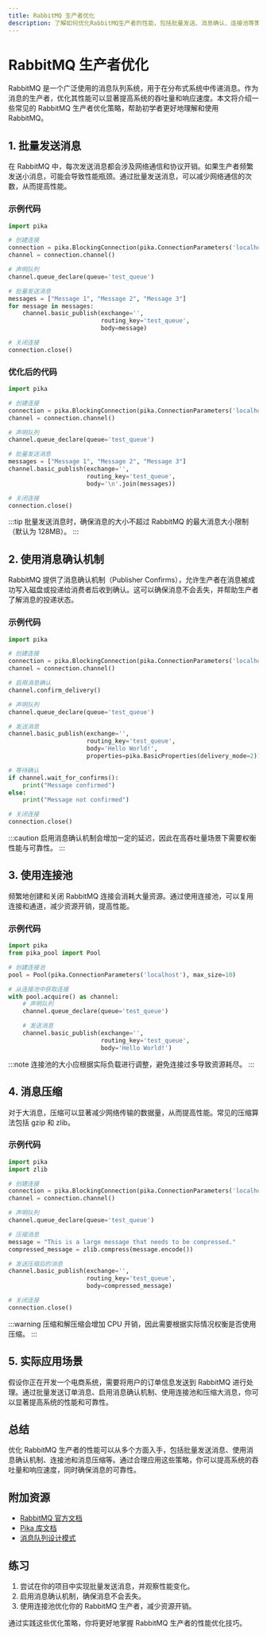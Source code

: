 ```yaml
---
title: RabbitMQ 生产者优化
description: 了解如何优化RabbitMQ生产者的性能，包括批量发送、消息确认、连接池等策略，帮助初学者提升消息队列的效率。
---
```


# RabbitMQ 生产者优化

RabbitMQ 是一个广泛使用的消息队列系统，用于在分布式系统中传递消息。作为消息的生产者，优化其性能可以显著提高系统的吞吐量和响应速度。本文将介绍一些常见的 RabbitMQ 生产者优化策略，帮助初学者更好地理解和使用 RabbitMQ。

## 1. 批量发送消息

在 RabbitMQ 中，每次发送消息都会涉及网络通信和协议开销。如果生产者频繁发送小消息，可能会导致性能瓶颈。通过批量发送消息，可以减少网络通信的次数，从而提高性能。

### 示例代码

```python
import pika

# 创建连接
connection = pika.BlockingConnection(pika.ConnectionParameters('localhost'))
channel = connection.channel()

# 声明队列
channel.queue_declare(queue='test_queue')

# 批量发送消息
messages = ["Message 1", "Message 2", "Message 3"]
for message in messages:
    channel.basic_publish(exchange='',
                          routing_key='test_queue',
                          body=message)

# 关闭连接
connection.close()
```

### 优化后的代码

```python
import pika

# 创建连接
connection = pika.BlockingConnection(pika.ConnectionParameters('localhost'))
channel = connection.channel()

# 声明队列
channel.queue_declare(queue='test_queue')

# 批量发送消息
messages = ["Message 1", "Message 2", "Message 3"]
channel.basic_publish(exchange='',
                      routing_key='test_queue',
                      body='\n'.join(messages))

# 关闭连接
connection.close()
```

:::tip
批量发送消息时，确保消息的大小不超过 RabbitMQ 的最大消息大小限制（默认为 128MB）。
:::

## 2. 使用消息确认机制

RabbitMQ 提供了消息确认机制（Publisher Confirms），允许生产者在消息被成功写入磁盘或投递给消费者后收到确认。这可以确保消息不会丢失，并帮助生产者了解消息的投递状态。

### 示例代码

```python
import pika

# 创建连接
connection = pika.BlockingConnection(pika.ConnectionParameters('localhost'))
channel = connection.channel()

# 启用消息确认
channel.confirm_delivery()

# 声明队列
channel.queue_declare(queue='test_queue')

# 发送消息
channel.basic_publish(exchange='',
                      routing_key='test_queue',
                      body='Hello World!',
                      properties=pika.BasicProperties(delivery_mode=2))  # 持久化消息

# 等待确认
if channel.wait_for_confirms():
    print("Message confirmed")
else:
    print("Message not confirmed")

# 关闭连接
connection.close()
```

:::caution
启用消息确认机制会增加一定的延迟，因此在高吞吐量场景下需要权衡性能与可靠性。
:::

## 3. 使用连接池

频繁地创建和关闭 RabbitMQ 连接会消耗大量资源。通过使用连接池，可以复用连接和通道，减少资源开销，提高性能。

### 示例代码

```python
import pika
from pika_pool import Pool

# 创建连接池
pool = Pool(pika.ConnectionParameters('localhost'), max_size=10)

# 从连接池中获取连接
with pool.acquire() as channel:
    # 声明队列
    channel.queue_declare(queue='test_queue')

    # 发送消息
    channel.basic_publish(exchange='',
                          routing_key='test_queue',
                          body='Hello World!')
```

:::note
连接池的大小应根据实际负载进行调整，避免连接过多导致资源耗尽。
:::

## 4. 消息压缩

对于大消息，压缩可以显著减少网络传输的数据量，从而提高性能。常见的压缩算法包括 gzip 和 zlib。

### 示例代码

```python
import pika
import zlib

# 创建连接
connection = pika.BlockingConnection(pika.ConnectionParameters('localhost'))
channel = connection.channel()

# 声明队列
channel.queue_declare(queue='test_queue')

# 压缩消息
message = "This is a large message that needs to be compressed."
compressed_message = zlib.compress(message.encode())

# 发送压缩后的消息
channel.basic_publish(exchange='',
                      routing_key='test_queue',
                      body=compressed_message)

# 关闭连接
connection.close()
```

:::warning
压缩和解压缩会增加 CPU 开销，因此需要根据实际情况权衡是否使用压缩。
:::

## 5. 实际应用场景

假设你正在开发一个电商系统，需要将用户的订单信息发送到 RabbitMQ 进行处理。通过批量发送订单消息、启用消息确认机制、使用连接池和压缩大消息，你可以显著提高系统的性能和可靠性。

## 总结

优化 RabbitMQ 生产者的性能可以从多个方面入手，包括批量发送消息、使用消息确认机制、连接池和消息压缩等。通过合理应用这些策略，你可以提高系统的吞吐量和响应速度，同时确保消息的可靠性。

## 附加资源

- [RabbitMQ 官方文档](https://www.rabbitmq.com/documentation.html)
- [Pika 库文档](https://pika.readthedocs.io/en/stable/)
- [消息队列设计模式](https://www.oreilly.com/library/view/designing-data-intensive-applications/9781491903063/)

## 练习

1. 尝试在你的项目中实现批量发送消息，并观察性能变化。
2. 启用消息确认机制，确保消息不会丢失。
3. 使用连接池优化你的 RabbitMQ 生产者，减少资源开销。

通过实践这些优化策略，你将更好地掌握 RabbitMQ 生产者的性能优化技巧。